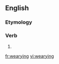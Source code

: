 ==English==
{{wikipedia}}
===Etymology===
{{suffix|weary|ing}}

===Verb===
{{en-verb form}}

# {{present participle of|weary}}

[[fr:wearying]]
[[vi:wearying]]